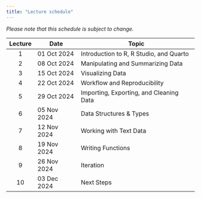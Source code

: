 ```yaml
---
title: "Lecture schedule"
---
```


*Please note that this schedule is subject to change.*

| Lecture | Date        | Topic                                   |
|:-------:|-------------|-----------------------------------------|
|    1    | 01 Oct 2024 | Introduction to R, R Studio, and Quarto |
|    2    | 08 Oct 2024 | Manipulating and Summarizing Data       |
|    3    | 15 Oct 2024 | Visualizing Data                        |
|    4    | 22 Oct 2024 | Workflow and Reproducibility            |
|    5    | 29 Oct 2024 | Importing, Exporting, and Cleaning Data |
|    6    | 05 Nov 2024 | Data Structures & Types                 |
|    7    | 12 Nov 2024 | Working with Text Data                  |
|    8    | 19 Nov 2024 | Writing Functions                       |
|    9    | 26 Nov 2024 | Iteration                               |
|   10    | 03 Dec 2024 | Next Steps                              |
